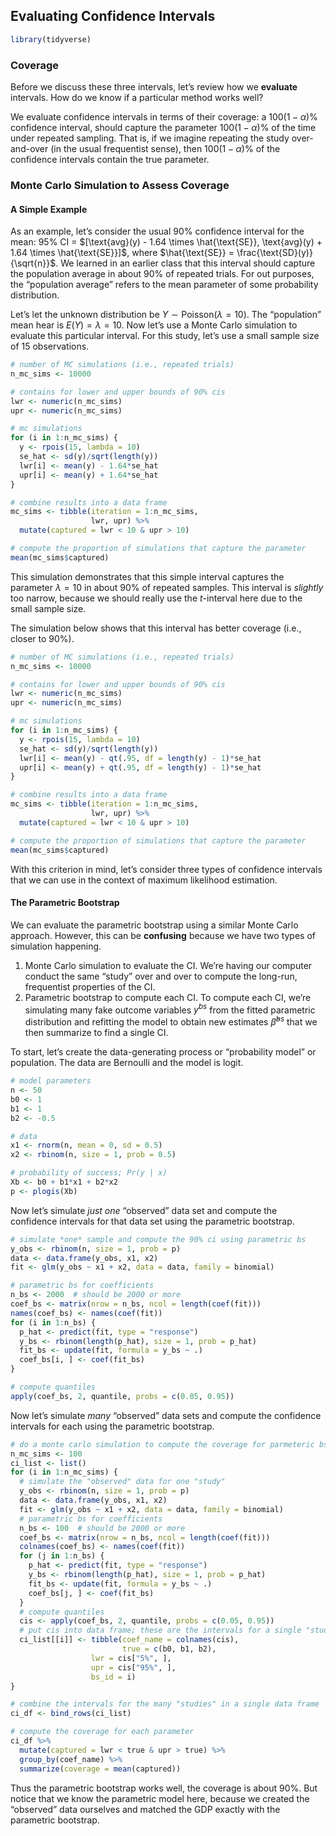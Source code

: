 ## Evaluating Confidence Intervals

```r
library(tidyverse)
```

### Coverage

Before we discuss these three intervals, let's review how we **evaluate** intervals. How do we know if a particular method works well? 

We evaluate confidence intervals in terms of their coverage: a $100(1 - \alpha)\%$ confidence interval, should capture the parameter $100(1 - \alpha)\%$ of the time under repeated sampling. That is, if we imagine repeating the study over-and-over (in the usual frequentist sense), then $100(1 - \alpha)\%$ of the confidence intervals contain the true parameter.

### Monte Carlo Simulation to Assess Coverage

#### A Simple Example

As an example, let's consider the usual 90% confidence interval for the mean: 95% CI = $[\text{avg}(y) - 1.64 \times \hat{\text{SE}}, \text{avg}(y) + 1.64 \times \hat{\text{SE}}]$, where $\hat{\text{SE}} = \frac{\text{SD}(y)}{\sqrt{n}}$. We learned in an earlier class that this interval should capture the population average in about 90% of repeated trials. For out purposes, the "population average" refers to the mean parameter of some probability distribution.

Let's let the unknown distribution be $Y \sim \text{Poisson}(\lambda = 10)$. The "population" mean hear is $E(Y) = \lambda = 10$. Now let's use a Monte Carlo simulation to evaluate this particular interval. For this study, let's use a small sample size of 15 observations.

```r
# number of MC simulations (i.e., repeated trials)
n_mc_sims <- 10000

# contains for lower and upper bounds of 90% cis
lwr <- numeric(n_mc_sims)
upr <- numeric(n_mc_sims)

# mc simulations
for (i in 1:n_mc_sims) {
  y <- rpois(15, lambda = 10)
  se_hat <- sd(y)/sqrt(length(y))
  lwr[i] <- mean(y) - 1.64*se_hat
  upr[i] <- mean(y) + 1.64*se_hat
}

# combine results into a data frame
mc_sims <- tibble(iteration = 1:n_mc_sims,
                  lwr, upr) %>%
  mutate(captured = lwr < 10 & upr > 10)

# compute the proportion of simulations that capture the parameter
mean(mc_sims$captured)
```

This simulation demonstrates that this simple interval captures the parameter $\lambda = 10$ in about 90% of repeated samples. This interval is *slightly* too narrow, because we should really use the $t$-interval here due to the small sample size. 

The simulation below shows that this interval has better coverage (i.e., closer to 90%).

```r
# number of MC simulations (i.e., repeated trials)
n_mc_sims <- 10000

# contains for lower and upper bounds of 90% cis
lwr <- numeric(n_mc_sims)
upr <- numeric(n_mc_sims)

# mc simulations
for (i in 1:n_mc_sims) {
  y <- rpois(15, lambda = 10)
  se_hat <- sd(y)/sqrt(length(y))
  lwr[i] <- mean(y) - qt(.95, df = length(y) - 1)*se_hat
  upr[i] <- mean(y) + qt(.95, df = length(y) - 1)*se_hat
}

# combine results into a data frame
mc_sims <- tibble(iteration = 1:n_mc_sims,
                  lwr, upr) %>%
  mutate(captured = lwr < 10 & upr > 10)

# compute the proportion of simulations that capture the parameter
mean(mc_sims$captured)
```

With this criterion in mind, let's consider three types of confidence intervals that we can use in the context of maximum likelihood estimation.

#### The Parametric Bootstrap

We can evaluate the parametric bootstrap using a similar Monte Carlo approach. However, this can be **confusing** because we have two types of simulation happening.

1. Monte Carlo simulation to evaluate the CI. We're having our computer conduct the same "study" over and over to compute the long-run, frequentist properties of the CI.
2. Parametric bootstrap to compute each CI. To compute each CI, we're simulating many fake outcome variables $y^{bs}$ from the fitted parametric distribution and refitting the model to obtain new estimates $\hat{\beta}^{bs}$ that we then summarize to find a single CI.

To start, let's create the data-generating process or "probability model" or population. The data are Bernoulli and the model is logit. 

```r
# model parameters
n <- 50
b0 <- 1
b1 <- 1
b2 <- -0.5

# data
x1 <- rnorm(n, mean = 0, sd = 0.5)
x2 <- rbinom(n, size = 1, prob = 0.5)

# probability of success; Pr(y | x)
Xb <- b0 + b1*x1 + b2*x2
p <- plogis(Xb)
```

Now let's simulate *just one* "observed" data set and compute the confidence intervals for that data set using the parametric bootstrap.

```r
# simulate *one* sample and compute the 90% ci using parametric bs
y_obs <- rbinom(n, size = 1, prob = p)
data <- data.frame(y_obs, x1, x2)
fit <- glm(y_obs ~ x1 + x2, data = data, family = binomial)

# parametric bs for coefficients
n_bs <- 2000  # should be 2000 or more
coef_bs <- matrix(nrow = n_bs, ncol = length(coef(fit)))
names(coef_bs) <- names(coef(fit))
for (i in 1:n_bs) {
  p_hat <- predict(fit, type = "response")
  y_bs <- rbinom(length(p_hat), size = 1, prob = p_hat)
  fit_bs <- update(fit, formula = y_bs ~ .)
  coef_bs[i, ] <- coef(fit_bs)
}

# compute quantiles
apply(coef_bs, 2, quantile, probs = c(0.05, 0.95))
```

Now let's simulate *many* "observed" data sets and compute the confidence intervals for each using the parametric bootstrap.

```r
# do a monte carlo simulation to compute the coverage for parmeteric bs
n_mc_sims <- 100
ci_list <- list()
for (i in 1:n_mc_sims) {
  # simulate the "observed" data for one "study"
  y_obs <- rbinom(n, size = 1, prob = p)
  data <- data.frame(y_obs, x1, x2)
  fit <- glm(y_obs ~ x1 + x2, data = data, family = binomial)
  # parametric bs for coefficients
  n_bs <- 100  # should be 2000 or more
  coef_bs <- matrix(nrow = n_bs, ncol = length(coef(fit)))
  colnames(coef_bs) <- names(coef(fit))
  for (j in 1:n_bs) {
    p_hat <- predict(fit, type = "response")
    y_bs <- rbinom(length(p_hat), size = 1, prob = p_hat)
    fit_bs <- update(fit, formula = y_bs ~ .)
    coef_bs[j, ] <- coef(fit_bs)
  }
  # compute quantiles
  cis <- apply(coef_bs, 2, quantile, probs = c(0.05, 0.95))
  # put cis into data frame; these are the intervals for a single "study"
  ci_list[[i]] <- tibble(coef_name = colnames(cis),
                         true = c(b0, b1, b2),
                  lwr = cis["5%", ],
                  upr = cis["95%", ], 
                  bs_id = i)
}

# combine the intervals for the many "studies" in a single data frame
ci_df <- bind_rows(ci_list)

# compute the coverage for each parameter
ci_df %>%
  mutate(captured = lwr < true & upr > true) %>%
  group_by(coef_name) %>%
  summarize(coverage = mean(captured))
```

Thus the parametric bootstrap works well, the coverage is about 90%. But notice that we know the parametric model here, because we created the "observed" data ourselves and matched the GDP exactly with the parametric bootstrap. 

